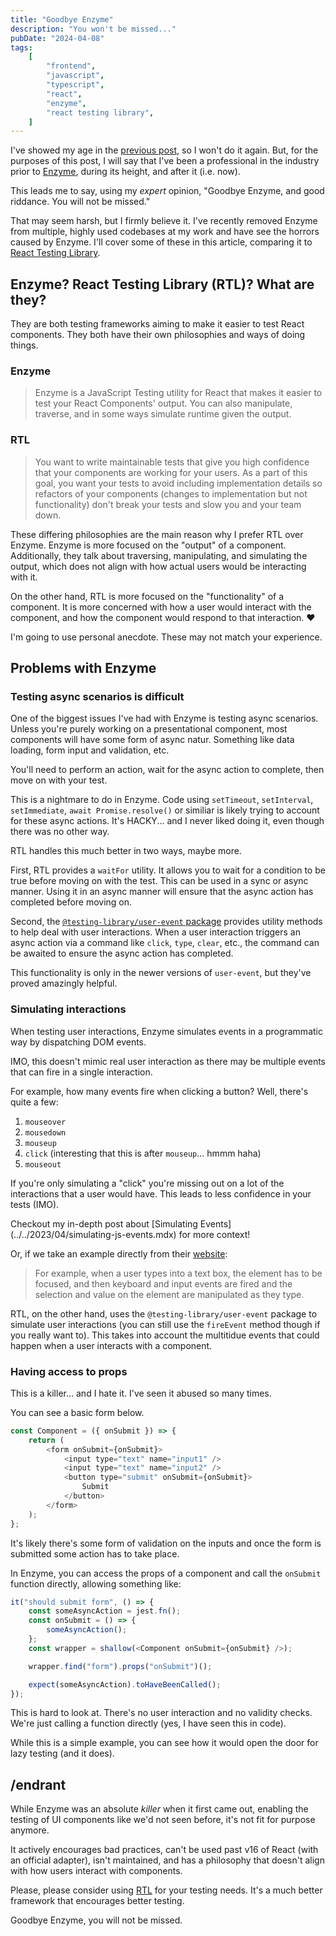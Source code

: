 ```yaml
---
title: "Goodbye Enzyme"
description: "You won't be missed..."
pubDate: "2024-04-08"
tags:
    [
        "frontend",
        "javascript",
        "typescript",
        "react",
        "enzyme",
        "react testing library",
    ]
---
```


<style>
    {`.twitter-tweet {
    margin-left: auto;
    margin-right: auto;
`}
</style>


I've showed my age in the [previous post](./snapshot-testing-sucks.md), so I won't do it again. But, for the
purposes of this post, I will say that I've been a professional in the industry prior to [Enzyme](https://enzymejs.github.io/enzyme/),
during its height, and after it (i.e. now).

This leads me to say, using my _expert_ opinion, "Goodbye Enzyme, and good riddance. You will not be missed."

That may seem harsh, but I firmly believe it. I've recently removed Enzyme from multiple, highly used codebases at my work
and have see the horrors caused by Enzyme. I'll cover some of these in this article, comparing it to [React Testing Library][rtl].

## Enzyme? React Testing Library (RTL)? What are they?

They are both testing frameworks aiming to make it easier to test React components. They both have their own philosophies
and ways of doing things.

### Enzyme

> Enzyme is a JavaScript Testing utility for React that makes it easier to test your React Components' output.
> You can also manipulate, traverse, and in some ways simulate runtime given the output.

### RTL

> You want to write maintainable tests that give you high confidence that your components are working for your users.
> As a part of this goal, you want your tests to avoid including implementation details so refactors of your components
> (changes to implementation but not functionality) don't break your tests and slow you and your team down.

<Tweet id="https://twitter.com/kentcdodds/status/977018512689455106" />

These differing philosophies are the main reason why I prefer RTL over Enzyme. Enzyme is more focused on the "output" of
a component. Additionally, they talk about traversing, manipulating, and simulating the output, which does not align
with how actual users would be interacting with it.

On the other hand, RTL is more focused on the "functionality" of a component. It is more concerned with how a user would
interact with the component, and how the component would respond to that interaction. ❤️

<Banner type="info">
    I'm going to use personal anecdote. These may not match your experience.
</Banner>

## Problems with Enzyme

### Testing async scenarios is difficult

One of the biggest issues I've had with Enzyme is testing async scenarios. Unless you're purely working on a presentational component, most components will have some form of async natur. Something like data loading, form input and validation, etc.

You'll need to perform an action, wait for the async action to complete, then move on with your test.

This is a nightmare to do in Enzyme. Code using `setTimeout`, `setInterval`, `setImmediate`, `await Promise.resolve()` or similiar is likely trying to account for these async actions. It's HACKY... and I never liked doing it, even though there was no other way.

RTL handles this much better in two ways, maybe more.

First, RTL provides a `waitFor` utility. It allows you to wait for a condition to be true before moving on with the test. This can be used in a sync or async manner. Using it in an async manner will ensure that the async action has completed before moving on.

Second, the [`@testing-library/user-event` package](https://testing-library.com/docs/user-event/intro/) provides utility methods to help deal with user interactions. When a user interaction triggers an async action via a command like `click`, `type`, `clear`, etc., the command can be awaited to ensure the async action has completed.

This functionality is only in the newer versions of `user-event`, but they've proved amazingly helpful.

### Simulating interactions

When testing user interactions, Enzyme simulates events in a programmatic way by dispatching DOM events.

IMO, this doesn't mimic real user interaction as there may be multiple events that can fire in a single interaction.

For example, how many events fire when clicking a button? Well, there's quite a few:

1. `mouseover`
2. `mousedown`
3. `mouseup`
4. `click` (interesting that this is after `mouseup`... hmmm haha)
5. `mouseout`

If you're only simulating a "click" you're missing out on a lot of the interactions that a user would have. This leads
to less confidence in your tests (IMO).

<Banner type="info">
    Checkout my in-depth post about [Simulating
    Events](../../2023/04/simulating-js-events.mdx) for more context!
</Banner>

Or, if we take an example directly from their [website](https://testing-library.com/docs/user-event/intro/):

> For example, when a user types into a text box, the element has to be focused, and then keyboard and input events are fired and the selection and value on the element are manipulated as they type.

RTL, on the other hand, uses the `@testing-library/user-event` package to simulate user interactions (you can still use the
`fireEvent` method though if you really want to). This takes into account the multitidue events that could happen when a user
interacts with a component.

### Having access to props

This is a killer... and I hate it. I've seen it abused so many times.

You can see a basic form below.

```js
const Component = ({ onSubmit }) => {
    return (
        <form onSubmit={onSubmit}>
            <input type="text" name="input1" />
            <input type="text" name="input2" />
            <button type="submit" onSubmit={onSubmit}>
                Submit
            </button>
        </form>
    );
};
```

It's likely there's some form of validation on the inputs and once the form is submitted some action has to take place.

In Enzyme, you can access the props of a component and call the `onSubmit` function directly, allowing something like:

```js
it("should submit form", () => {
    const someAsyncAction = jest.fn();
    const onSubmit = () => {
        someAsyncAction();
    };
    const wrapper = shallow(<Component onSubmit={onSubmit} />);

    wrapper.find("form").props("onSubmit")();

    expect(someAsyncAction).toHaveBeenCalled();
});
```

This is hard to look at. There's no user interaction and no validity checks. We're just calling a function directly (yes,
I have seen this in code).

While this is a simple example, you can see how it would open the door for lazy testing (and it does).

## /endrant

While Enzyme was an absolute _killer_ when it first came out, enabling the testing of UI components like we'd not seen before, it's
not fit for purpose anymore.

It actively encourages bad practices, can't be used past v16 of React (with an official adapter),
isn't maintained, and has a philosophy that doesn't align with how users interact with components.

Please, please consider using [RTL][rtl] for your testing needs. It's a much better framework that encourages better testing.

Goodbye Enzyme, you will not be missed.

<script async src="https://platform.twitter.com/widgets.js"></script>

[rtl]: (https://testing-library.com/docs/react-testing-library/intro/).
